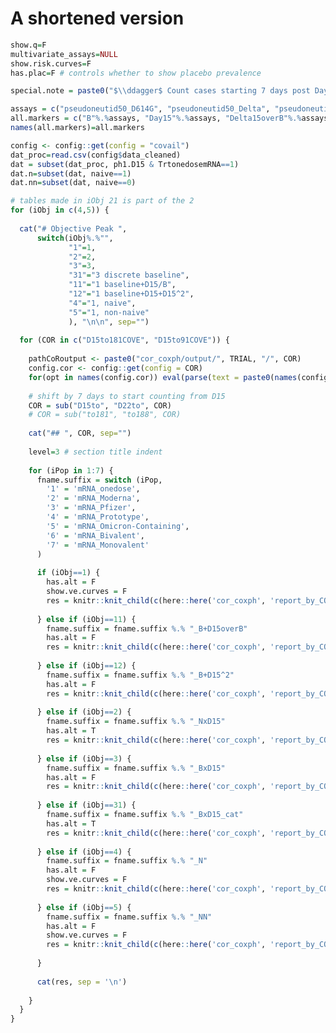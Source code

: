 # A shortened version



<!-- Set up -->
```r
show.q=F
multivariate_assays=NULL
show.risk.curves=F
has.plac=F # controls whether to show placebo prevalence

special.note = paste0("$\\ddagger$ Count cases starting 7 days post Day 15.")

assays = c("pseudoneutid50_D614G", "pseudoneutid50_Delta", "pseudoneutid50_Beta", "pseudoneutid50_BA.1", "pseudoneutid50_BA.4.BA.5", "pseudoneutid50_MDW")
all.markers = c("B"%.%assays, "Day15"%.%assays, "Delta15overB"%.%assays) # use to get list of cutpoints
names(all.markers)=all.markers

config <- config::get(config = "covail")
dat_proc=read.csv(config$data_cleaned)
dat = subset(dat_proc, ph1.D15 & TrtonedosemRNA==1) 
dat.n=subset(dat, naive==1)
dat.nn=subset(dat, naive==0)

```


<!-- Objective 1, 2 and 3 -->
```r

# tables made in iObj 21 is part of the 2
for (iObj in c(4,5)) { 
  
  cat("# Objective Peak ", 
      switch(iObj%.%"", 
             "1"=1, 
             "2"=2, 
             "3"=3, 
             "31"="3 discrete baseline", 
             "11"="1 baseline+D15/B", 
             "12"="1 baseline+D15+D15^2",
             "4"="1, naive", 
             "5"="1, non-naive"
             ), "\n\n", sep="")
  
  for (COR in c("D15to181COVE", "D15to91COVE")) {
    
    pathCoRoutput <- paste0("cor_coxph/output/", TRIAL, "/", COR)
    config.cor <- config::get(config = COR)
    for(opt in names(config.cor)) eval(parse(text = paste0(names(config.cor[opt])," <- config.cor[[opt]]")))
    
    # shift by 7 days to start counting from D15
    COR = sub("D15to", "D22to", COR) 
    # COR = sub("to181", "to188", COR) 
    
    cat("## ", COR, sep="")
    
    level=3 # section title indent
    
    for (iPop in 1:7) {
      fname.suffix = switch (iPop,
        '1' = 'mRNA_onedose',
        '2' = 'mRNA_Moderna',
        '3' = 'mRNA_Pfizer',
        '4' = 'mRNA_Prototype',
        '5' = 'mRNA_Omicron-Containing',
        '6' = 'mRNA_Bivalent',
        '7' = 'mRNA_Monovalent'
      )  
      
      if (iObj==1) {
        has.alt = F
        show.ve.curves = F
        res = knitr::knit_child(c(here::here('cor_coxph', 'report_by_COR.Rmd')), quiet = TRUE)
        
      } else if (iObj==11) {
        fname.suffix = fname.suffix %.% "_B+D15overB"
        has.alt = F
        res = knitr::knit_child(c(here::here('cor_coxph', 'report_by_COR_coef.Rmd')), quiet = TRUE)
        
      } else if (iObj==12) {
        fname.suffix = fname.suffix %.% "_B+D15^2"
        has.alt = F
        res = knitr::knit_child(c(here::here('cor_coxph', 'report_by_COR_coef.Rmd')), quiet = TRUE)
        
      } else if (iObj==2) {
        fname.suffix = fname.suffix %.% "_NxD15"
        has.alt = T
        res = knitr::knit_child(c(here::here('cor_coxph', 'report_by_COR_coef.Rmd')), quiet = TRUE)
        
      } else if (iObj==3) {
        fname.suffix = fname.suffix %.% "_BxD15"
        has.alt = F
        res = knitr::knit_child(c(here::here('cor_coxph', 'report_by_COR_coef.Rmd')), quiet = TRUE)
        
      } else if (iObj==31) {
        fname.suffix = fname.suffix %.% "_BxD15_cat"
        has.alt = T
        res = knitr::knit_child(c(here::here('cor_coxph', 'report_by_COR_coef.Rmd')), quiet = TRUE)
        
      } else if (iObj==4) {
        fname.suffix = fname.suffix %.% "_N"
        has.alt = F
        show.ve.curves = F
        res = knitr::knit_child(c(here::here('cor_coxph', 'report_by_COR_coef.Rmd')), quiet = TRUE)
        
      } else if (iObj==5) {
        fname.suffix = fname.suffix %.% "_NN"
        has.alt = F
        show.ve.curves = F
        res = knitr::knit_child(c(here::here('cor_coxph', 'report_by_COR_coef.Rmd')), quiet = TRUE)
        
      }
  
      cat(res, sep = '\n')
  
    }
  }
}
```
